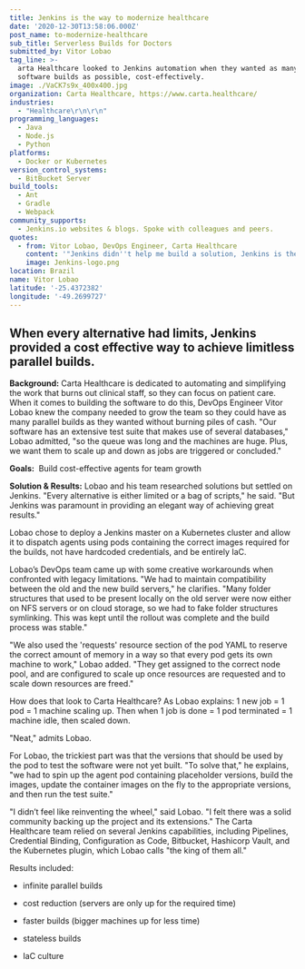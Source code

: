 ```yaml
---
title: Jenkins is the way to modernize healthcare
date: '2020-12-30T13:58:06.000Z'
post_name: to-modernize-healthcare
sub_title: Serverless Builds for Doctors
submitted_by: Vitor Lobao
tag_line: >-
  arta Healthcare looked to Jenkins automation when they wanted as many parallel
  software builds as possible, cost-effectively.
image: ./VaCK7s9x_400x400.jpg
organization: Carta Healthcare, https://www.carta.healthcare/
industries:
  - "Healthcare\r\n\r\n"
programming_languages:
  - Java
  - Node.js
  - Python
platforms:
  - Docker or Kubernetes
version_control_systems:
  - BitBucket Server
build_tools:
  - Ant
  - Gradle
  - Webpack
community_supports:
  - Jenkins.io websites & blogs. Spoke with colleagues and peers.
quotes:
  - from: Vitor Lobao, DevOps Engineer, Carta Healthcare
    content: '"Jenkins didn''t help me build a solution, Jenkins is the solution."'
    image: Jenkins-logo.png
location: Brazil
name: Vitor Lobao
latitude: '-25.4372382'
longitude: '-49.2699727'
---
```

## When every alternative had limits, Jenkins provided a cost effective way to achieve limitless parallel builds.

**Background:** Carta Healthcare is dedicated to automating and simplifying the work that burns out clinical staff, so they can focus on patient care. When it comes to building the software to do this, DevOps Engineer Vitor Lobao knew the company needed to grow the team so they could have as many parallel builds as they wanted without burning piles of cash. "Our software has an extensive test suite that makes use of several databases," Lobao admitted, "so the queue was long and the machines are huge. Plus, we want them to scale up and down as jobs are triggered or concluded."

**Goals:**  Build cost-effective agents for team growth

<Testimonal idx="0" />

**Solution & Results:** Lobao and his team researched solutions but settled on Jenkins. "Every alternative is either limited or a bag of scripts," he said. "But Jenkins was paramount in providing an elegant way of achieving great results."

Lobao chose to deploy a Jenkins master on a Kubernetes cluster and allow it to dispatch agents using pods containing the correct images required for the builds, not have hardcoded credentials, and be entirely IaC.

Lobao’s DevOps team came up with some creative workarounds when confronted with legacy limitations. "We had to maintain compatibility between the old and the new build servers," he clarifies. "Many folder structures that used to be present locally on the old server were now either on NFS servers or on cloud storage, so we had to fake folder structures symlinking. This was kept until the rollout was complete and the build process was stable."

"We also used the 'requests' resource section of the pod YAML to reserve the correct amount of memory in a way so that every pod gets its own machine to work," Lobao added. "They get assigned to the correct node pool, and are configured to scale up once resources are requested and to scale down resources are freed."

How does that look to Carta Healthcare? As Lobao explains: 1 new job = 1 pod = 1 machine scaling up. Then when 1 job is done = 1 pod terminated = 1 machine idle, then scaled down.

"Neat," admits Lobao.

For Lobao, the trickiest part was that the versions that should be used by the pod to test the software were not yet built. "To solve that," he explains, "we had to spin up the agent pod containing placeholder versions, build the images, update the container images on the fly to the appropriate versions, and then run the test suite."

"I didn’t feel like reinventing the wheel," said Lobao. "I felt there was a solid community backing up the project and its extensions." The Carta Healthcare team relied on several Jenkins capabilities, including Pipelines, Credential Binding, Configuration as Code, Bitbucket, Hashicorp Vault, and the Kubernetes plugin, which Lobao calls "the king of them all."

Results included:

-   infinite parallel builds

-   cost reduction (servers are only up for the required time)

-   faster builds (bigger machines up for less time)

-   stateless builds

-   IaC culture
